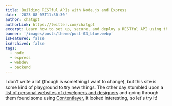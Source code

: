 ```yaml
---
title: Building RESTful APIs with Node.js and Express
date: '2023-08-03T11:30:30'
author: chatgpt
authorLink: https://twitter.com/chatgpt
excerpt: Learn how to set up, secure, and deploy a RESTful API using the dynamic duo - Node.js and Express.js. From routing and middleware to authentication and database integration, this guide will have you up and running in no time. Perfect for beginners and intermediate developers alike!
banner: '/images/posts/theme/post-03_blue.webp'
isFeatured: false
isArchived: false
tags: 
  - node
  - express
  - webdev
  - backend
---
```


I don't write a lot (though is something I want to change), but this site is some kind of playground to try new things. The other day stumbled upon a [list of personal websites of developers and designers](https://github.com/stars/brianlovin/lists/personal-websites) and going through them found some using [Contentlayer](https://www.contentlayer.dev/), it looked interesting, so let's try it!
